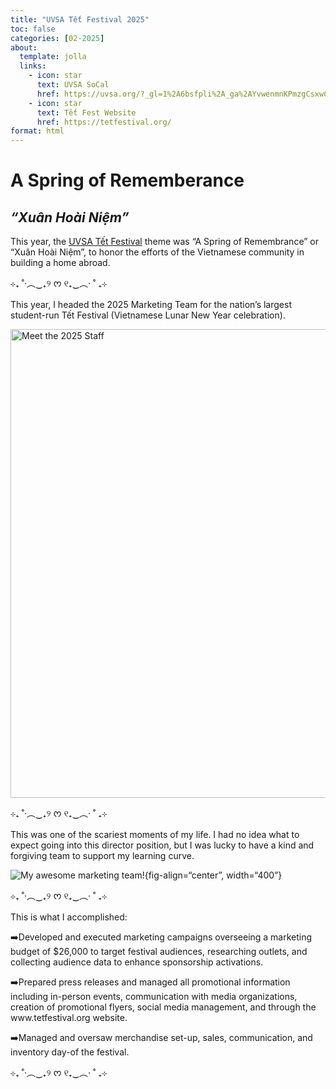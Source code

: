 ```yaml
---
title: "UVSA Tết Festival 2025"
toc: false
categories: [02-2025]
about:
  template: jolla
  links: 
    - icon: star
      text: UVSA SoCal
      href: https://uvsa.org/?_gl=1%2A6bsfpli%2A_ga%2AYvwenmnKPmzgCsxwCBIOUEQRmVKr%2A_ga_YTIIZKKFD%2A2Yv9XX3aKsKBDlnxIDImFk8VuAmCDqm2d4Lqt22gv94i9NGgIscnl6l.%2A_gcl_au%3D1.1.199023548.170366406%2A_gcl_aw%3DXKR.174042986.4Uys6apjdQ6ry5L1pH7huuYa9kjGT4NN0ZRX5Vu0yWOyxcEv5JZogX7njYgUJ867Q5ph5cAPImsSlmrXvGbB2mzKeW..&_gz=2.197327286.199758456.176824172-861442245.164422487&_bdsid=r70qde.n~CTTQT.171499618.171147117&_bd_prev_page=https%3A%2F%2Fuvsa.org%2Fdetail.jsp%3F045000042.html
    - icon: star
      text: Tết Fest Website
      href: https://tetfestival.org/
format: html
---
```


# A Spring of Rememberance

## *“Xuân Hoài Niệm”*

This year, the [UVSA Tết Festival](https://tetfestival.org/) theme was “A Spring of Remembrance” or “Xuân Hoài Niệm”, to honor the efforts of the Vietnamese community in building a home abroad.

⊹₊ ˚‧︵‿₊୨ ᰔ ୧₊‿︵‧ ˚ ₊⊹

This year, I headed the 2025 Marketing Team for the nation's largest student-run Tết Festival (Vietnamese Lunar New Year celebration).

[![Meet the 2025 Staff](https://tetfestival.org/wp-content/uploads/2024/12/ALL-STAFF-980x653.jpg){fig-align="center" width="750"}](https://tetfestival.org/tet-directors/)

⊹₊ ˚‧︵‿₊୨ ᰔ ୧₊‿︵‧ ˚ ₊⊹

This was one of the scariest moments of my life. I had no idea what to expect going into this director position, but I was lucky to have a kind and forgiving team to support my learning curve.


![My awesome marketing team!](/images/tetfest1.jpg){fig-align="center", width="400"}

⊹₊ ˚‧︵‿₊୨ ᰔ ୧₊‿︵‧ ˚ ₊⊹

This is what I accomplished:

➡️Developed and executed marketing campaigns overseeing a marketing budget of \$26,000 to target festival audiences, researching outlets, and collecting audience data to enhance sponsorship activations.

➡️Prepared press releases and managed all promotional information including in-person events, communication with media organizations, creation of promotional flyers, social media management, and through the www.tetfestival.org website.

➡️Managed and oversaw merchandise set-up, sales, communication, and inventory day-of the festival.

⊹₊ ˚‧︵‿₊୨ ᰔ ୧₊‿︵‧ ˚ ₊⊹
